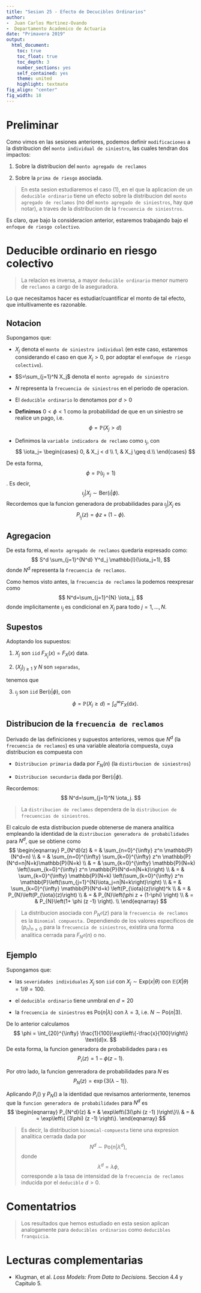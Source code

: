 ```yaml
---
title: "Sesion 25 - Efecto de Decucibles Ordinarios"
author:
-  Juan Carlos Martinez-Ovando
-  Departamento Academico de Actuaria
date: "Primavera 2019"
output:
  html_document:
    toc: true
    toc_float: true
    toc_depth: 3
    number_sections: yes
    self_contained: yes
    theme: united
    highlight: textmate
fig_align: "center"
fig_width: 18
---
```


# Preliminar

Como vimos en las sesiones anteriores, podemos definir `modificaciones` a la distribucion del `monto individual de siniestro`, las cuales tendran dos impactos:

1. Sobre la distribucion del `monto agregado de reclamos`

2. Sobre la `prima de riesgo` asociada.

> En esta sesion estudiaremos el caso (1), en el que la aplicacion de un `deducible ordinario` tiene un efecto sobre la distribucion del `monto agregado de reclamos` (no del `monto agregado de siniestros`, hay que notar), a traves de la distribucion de la `frecuencia de siniestros`.

Es claro, que bajo la consideracion anterior, estaremos trabajando bajo el `enfoque de riesgo colectivo`.

# Deducible ordinario en riesgo colectivo

> La relacion es inversa, a mayor `deducible ordinario` menor numero de `reclamos` a cargo de la aseguradora.

Lo que necesitamos hacer es estudiar/cuantificar el monto de tal efecto, que intuitivamente es razonable.

## Notacion

Supongamos que:

* $X_j$ denota el `monto de siniestro individual` (en este caso, estaremos considerando el caso en que $X_j>0$, por adoptar el `enmfoque de riesgo colectivo`).

* $S=\sum_{j=1}^N X_j$ denota el `monto agregado de siniestro`

* $N$ representa la `frecuencia de siniestros` en el periodo de operacion.

* El `deducible ordinario` lo denotamos por $d>0$

* **Definimos** $0<\phi<1$ como la probabilidad de que en un siniestro se realice un pago, i.e.
$$
\phi = \mathbb{P}(X_j>d)
$$

* Definimos la `variable indicadora de reclamo` como $\iota_j$, con 
$$
\iota_j=
\begin{cases}
0, & X_j < d \\
1, & X_j \geq d.\\
\end{cases}
$$


De esta forma, $$\phi=\mathbb{P}(\iota_j= 1)$$. Es decir,
$$
\iota_j | X_j \sim \text{Ber}(\iota|\phi).
$$
Recordemos que la funcion generadora de probabilidades para $\iota_j|X_j$ es
$$
P_{\iota_j}(z)=\phi z + (1-\phi).
$$

## Agregacion

De esta forma, el `monto agregado de reclamos` quedaria expresado como:
$$
S^d \sum_{j=1}^{N^d} Y^d_j \mathbb{I}(\iota_j=1),
$$
donde $N^d$ representa la `frecuencia de reclamos`.

Como hemos visto antes, la `frecuencia de reclamos` la podemos reexpresar como
$$
N^d=\sum_{j=1}^{N} \iota_j,
$$
donde implicitamente $\iota_j$ es condicional en $X_j$ para todo $j=1,\ldots,N$.

## Supestos

Adoptando los supuestos:

1. $X_j$ son `iid` $F_{X_j}(x)=F_{X}(x)$ data.

2. $(X_j)_{j\geq 1}$ y $N$ son `separadas`,

tenemos que 

3. $\iota_j$ son `iid` $\text{Ber}(\iota|\phi)$, con
$$
\phi=\mathbb{P}(X_j\geq d)=\int_{d}^{\infty} F_X(\text{d}x).
$$

## Distribucion de la `frecuencia de reclamos`

Derivado de las definiciones y supuestos anteriores, vemos que $N^d$ (la `frecuencia de reclamos`) es una variable aleatoria compuesta, cuya distribucion es compuesta con

* `Distribucion primaria` dada por $F_N(n)$ (la `distirbucion de siniestros`)

* `Distribucion secundaria` dada por $\text{Ber}(\iota|\phi)$.

Recordemos:
$$
N^d=\sum_{j=1}^N \iota_j.
$$

> La `distribucion de reclamos` dependera de la `distribucion de frecuencias de siniestros`.

El calculo de esta distribucion puede obtenerse de manera analitica empleando la identidad de la `distribucion generadora de probabilidades` para $N^d$, que se obtiene como
$$
\begin{eqnarray}
P_{N^d}(z) 
  & = & 
  \sum_{n=0}^{\infty} z^n \mathbb{P}(N^d=n) \\
  & = &
  \sum_{n=0}^{\infty} \sum_{k=0}^{\infty} z^n \mathbb{P}(N^d=n|N=k)\mathbb{P}(N=k) \\
  & = &
  \sum_{k=0}^{\infty} \mathbb{P}(N=k) \left(\sum_{k=0}^{\infty} z^n \mathbb{P}(N^d=n|N=k)\right) \\
  & = &
  \sum_{k=0}^{\infty} \mathbb{P}(N=k) \left(\sum_{k=0}^{\infty} z^n \mathbb{P}\left(\sum_{j=1}^{N}\iota_j=n|N=k\right)\right) \\
  & = &
  \sum_{k=0}^{\infty} \mathbb{P}(N^d=k) \left(P_{\iota}(z)\right)^k \\
  & = &
  P_{N}\left(P_{\iota}(z)\right) \\ 
  & = &
  P_{N}\left(\phi z + (1-\phi) \right) \\  
  & = &
  P_{N}\left(1+ \phi (z -1) \right). \\  
\end{eqnarray}
$$

> La distribucion asociada con $P_{N^d}(z)$ para la `frecuencia de reclamos` es la `Binomial compuesta.` Dependiendo de los valores especificos de $(p_n)_{n\geq 0}$ para la `frecuencia de siniestros`, existira una forma analitica cerrada para $F_{N^d}(n)$ o no.
 
## Ejemplo

Supongamos que:

* las `severidades individuales` $X_j$ son `iid` con $X_j \sim \text{Exp}(x|\theta)$ con $\mathbb{E}(X|\theta)=1/\theta = 100$.

* el `deducible ordinario` tiene unmbral en $d=20$

* la `frecuencia de siniestros` es $\text{Po}(n|\lambda)$ con $\lambda = 3$, i.e. $N\sim \text{Po}(n|3)$.

De lo anterior calculamos
$$
\phi = \int_{20}^{\infty} \frac{1}{100}\exp\left\{-\frac{x}{100}\right\} \text{d}x.
$$
De esta forma, la funcion generadora de probabilidades para $\iota$ es
$$
P_{\iota}(z)=1-\phi(z-1).
$$

Por otro lado, la funcion genreradora de probabilidades para $N$ es
$$
P_N(z)=\exp\left\{3(\lambda-1)\right\}.
$$

Aplicando $P_{\iota}()$ y $P_{N}()$ a la identidad que revisamos anteriormente, tenemos que la `funcion generadora de probabilidades` para $N^d$ es
$$
\begin{eqnarray}
P_{N^d}(z) 
  & = &
  \exp\left\{3(\phi (z -1) )\right\}\\
  & = & 
  = \exp\left\{ (3\phi) (z -1) \right\}.
\end{eqnarray}
$$

> Es decir, la distribucion `binomial-compuesta` tiene una expresion analitica cerrada dada por $$N^d \sim \text{Po}(n|\lambda^d),$$ donde $$\lambda^d=\lambda \phi,$$ corresponde a la tasa de intensidad de la `frecuencia de reclamos` inducida por el `deducible` $d>0$.

# Comentatrios

> Los resultados que hemos estudiado en esta sesion aplican analogamente para `deducibles ordinarios` como `deducibles franquicia`.

# Lecturas complementarias

* Klugman, et al. *Loss Models: From Data to Decisions.* Seccion 4.4 y Capitulo 5.
